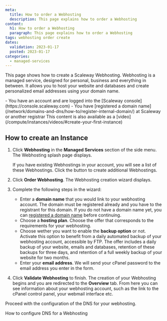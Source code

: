 ```yaml
---
meta:
  title: How to order a Webhosting
  description: This page explains how to order a Webhosting
content:
  h1: How to order a Webhosting
  paragraph: This page explains how to order a Webhosting
tags: webhosting order create
dates:
  validation: 2023-01-17
  posted: 2023-01-17
categories:
  - managed-services
---
```



This page shows how to create a Scaleway Webhosting. Webhosting is a managed service, designed for personal, business and everything in between. It allows you to host your website and databases and create personalized email addresses using your domain name.


<Macro id="iam-requirements" />

<Message type="requirement">
  - You have an account and are logged into the [Scaleway console](https://console.scaleway.com)
  - You have [registered a domain name](/network/domains-and-dns/how-to/register-internal-domain/) at Scaleway or another registrar
</Message>

<Message type="tip">
  This content is also available as a [video](/compute/instances/videos/#create-your-first-instance)
</Message>

## How to create an Instance

1. Click **Webhosting** in the **Managed Services** section of the side menu. The Webhosting splash page displays.
    <Lightbox src="scaleway-webhosting-splash.webp" alt="" />

    <Message type="note">
      If you have existing Webhostings in your account, you will see a list of
      these Webhostings. Click the <Icon name="plus" />
      button to create additional Webhostings.
    </Message>
2. Click **Order Webhosting**. The Webhosting creation wizard displays.
3. Complete the following steps in the wizard: 
    - Enter a **domain name** that you would link to your webhosting account. 
      <Message type="important">
        The domain must be registered already and you have to the registrant for this domain. If you do not have a domain name yet, you can [registered a domain name](/network/domains-and-dns/how-to/register-internal-domain/) before continuing.
      </Message>
    - Choose a **hosting plan**. Choose the offer that corresponds to the requirements for your webhosting. 
    - Choose wether you want to enable the **backup option** or not. 
      <Message type="tip">
        Activate this option to benefit from a daily automated backup of your webhosting account, accessible by FTP. The offer includes a daily backup of your website, emails and databases, retention of these backups for three days, and retention of a full weekly backup of your website for two months.
      </Message>
    - Enter your **email address**. We will send your cPanel password to the email address you enter in the form.
4. Click **Validate Webhosting** to finish. The creation of your Webhosting begins and you are redirected to the **Overview** tab. From here you can see information about your webhosting account, such as the link to the cPanel control panel, your webmail interface etc.

<Lightbox src="scaleway-instance-overview.webp" alt="" />

Proceed with the configuration of the DNS for your webhosting.

<Navigation title="See Also">
  <NextButton to="/managed-serveices/webhosting/configure-dns-webhosting/">How to configure DNS for a Webhosting</NextButton>
</Navigation>
